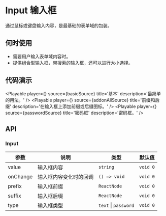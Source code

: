 
# Input 输入框

通过鼠标或键盘输入内容，是最基础的表单域的包装。

## 何时使用

- 需要用户输入表单域内容时。
- 提供组合型输入框，带搜索的输入框，还可以进行大小选择。

## 代码演示

<Playable player={<Basic />} source={basicSource} title='基本' description='最简单的用法。' />
<Playable
  player={<AddonAll />}
  source={addonAllSource}
  title='前缀和后缀'
  description='在输入框上添加前缀或后缀图标。'
/>
<Playable player={<Password />} source={passwordSource} title='密码框' description='密码框。' />

## API

### Input

| 参数     | 说明                   | 类型                 | 默认值   |
| -------- | ---------------------- | -------------------- | -------- |
| value    | 输入框内容             | `string`             | `void 0` |
| onChange | 输入框内容变化时的回调 | `() => void`         | `void 0` |
| prefix   | 输入框前缀             | `ReactNode`          | `void 0` |
| suffix   | 输入框后缀             | `ReactNode`          | `void 0` |
| type     | 输入框类型             | `text` \| `password` | `void 0` |
